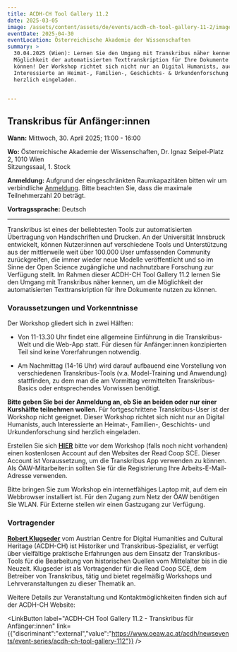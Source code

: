```yaml
---
title: ACDH-CH Tool Gallery 11.2
date: 2025-03-05
image: /assets/content/assets/de/events/acdh-ch-tool-gallery-11-2/image.jpg
eventDate: 2025-04-30
eventLocation: Österreichische Akademie der Wissenschaften
summary: >
  30.04.2025 (Wien): Lernen Sie den Umgang mit Transkribus näher kennen, um die
  Möglichkeit der automatisierten Texttranskription für Ihre Dokumente nutzen zu
  können! Der Workshop richtet sich nicht nur an Digital Humanists, auch
  Interessierte an Heimat-, Familien-, Geschichts- & Urkundenforschung sind
  herzlich eingeladen.

   
---
```

## **Transkribus für Anfänger:innen**

**Wann:** Mittwoch, 30. April 2025; 11:00 - 16:00

**Wo:** Österreichische Akademie der Wissenschaften, Dr. Ignaz Seipel-Platz 2, 1010 Wien\
Sitzungssaal, 1. Stock

**Anmeldung:** Aufgrund der eingeschränkten Raumkapazitäten bitten wir um verbindliche [Anmeldung](https://www.oeaw.ac.at/acdh/newsevents/registration/acdh-ch-tool-gallery-112). Bitte beachten Sie, dass die maximale Teilnehmerzahl 20 beträgt.

**Vortragssprache:** Deutsch

---

Transkribus ist eines der beliebtesten Tools zur automatisierten Übertragung von Handschriften und Drucken. An der Universität Innsbruck entwickelt, können Nutzer:innen auf verschiedene Tools und Unterstützung aus der mittlerweile weit über 100.000 User umfassenden Community zurückgreifen, die immer wieder neue Modelle veröffentlicht und so im Sinne der Open Science zugängliche und nachnutzbare Forschung zur Verfügung stellt. Im Rahmen dieser ACDH-CH Tool Gallery 11.2 lernen Sie den Umgang mit Transkribus näher kennen, um die Möglichkeit der automatisierten Texttranskription für Ihre Dokumente nutzen zu können.

### **Voraussetzungen und Vorkenntnisse**

Der Workshop gliedert sich in zwei Hälften:

* Von 11-13.30 Uhr findet eine allgemeine Einführung in die Transkribus-Welt und die Web-App statt. Für diesen für Anfänger:innen konzipierten Teil sind keine Vorerfahrungen notwendig.

- Am Nachmittag (14-16 Uhr) wird darauf aufbauend eine Vorstellung von verschiedenen Transkribus-Tools (v.a. Model-Training und Anwendung) stattfinden, zu dem man die am Vormittag vermittelten Transkribus-Basics oder entsprechendes Vorwissen benötigt.

**Bitte geben Sie bei der Anmeldung an, ob Sie an beiden oder nur einer Kurshälfte teilnehmen wollen.** Für fortgeschrittene Transkribus-User ist der Workshop nicht geeignet. Dieser Workshop richtet sich nicht nur an Digital Humanists, auch Interessierte an Heimat-, Familien-, Geschichts- und Urkundenforschung sind herzlich eingeladen. 

Erstellen Sie sich [**HIER**](https://account.readcoop.eu/auth/realms/readcoop/protocol/openid-connect/registrations?client_id=transkribus-webui-app\&response_type=code\&scope=openid+email\&redirect_uri=https%3A%2F%2Fapp.transkribus.org\&state=vzvp3n&__hstc=48127928.6463245bf84434458be6569c021444b0.1724845856432.1736863531493.1738233839687.10&__hssc=48127928.2.1738233839687&__hsfp=2277083073) bitte vor dem Workshop (falls noch nicht vorhanden) einen kostenlosen Account auf den Websites der Read Coop SCE. Dieser Account ist Voraussetzung, um die Transkribus App verwenden zu können. Als ÖAW-Mitarbeiter:in sollten Sie für die Registrierung Ihre Arbeits-E-Mail-Adresse verwenden.

Bitte bringen Sie zum Workshop ein internetfähiges Laptop mit, auf dem ein Webbrowser installiert ist. Für den Zugang zum Netz der ÖAW benötigen Sie WLAN. Für Externe stellen wir einen Gastzugang zur Verfügung.

### **Vortragender**

[**Robert Klugseder**](https://www.oeaw.ac.at/acdh/institute/team/staff-members/robert-klugseder) vom Austrian Centre for Digital Humanities and Cultural Heritage (ACDH-CH) ist Historiker und Transkribus-Spezialist, er verfügt über vielfältige praktische Erfahrungen aus dem Einsatz der Transkribus-Tools für die Bearbeitung von historischen Quellen vom Mittelalter bis in die Neuzeit. Klugseder ist als Vortragender für die Read Coop SCE, dem Betreiber von Transkribus, tätig und bietet regelmäßig Workshops und Lehrveranstaltungen zu dieser Thematik an.

Weitere Details zur Veranstaltung und Kontaktmöglichkeiten finden sich auf der ACDH-CH Website:

<LinkButton label="ACDH-CH Tool Gallery 11.2 - Transkribus für Anfänger:innen" link={{"discriminant":"external","value":"https://www.oeaw.ac.at/acdh/newsevents/event-series/acdh-ch-tool-gallery-112"}} />
